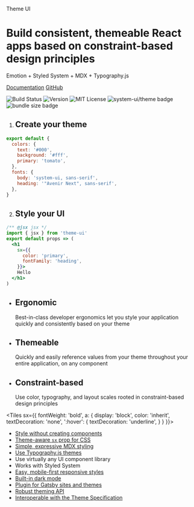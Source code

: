 


<Banner>

Theme UI

# Build consistent, themeable React apps based on constraint-based design principles

Emotion + Styled System + MDX + Typography.js

[Documentation](/getting-started)
[GitHub](https://github.com/system-ui/theme-ui)

![Build Status][circleci-badge]
![Version][version]
![MIT License][license]
![system-ui/theme badge][system-ui-badge]
![bundle size badge][size]

</Banner>

<Tiles columns={2}>

1. ## Create your theme

  ```js
  export default {
    colors: {
      text: '#000',
      background: '#fff',
      primary: 'tomato',
    },
    fonts: {
      body: 'system-ui, sans-serif',
      heading: '"Avenir Next", sans-serif',
    },
  }
  ```

2. ## Style your UI

  ```jsx
  /** @jsx jsx */
  import { jsx } from 'theme-ui'
  export default props => (
    <h1
      sx={{
        color: 'primary',
        fontFamily: 'heading',
      }}>
      Hello
    </h1>
  )
  ```

</Tiles>

<Tiles>

- ## Ergonomic
  Best-in-class developer ergonomics let you style
  your application quickly and consistently
  based on your theme
- ## Themeable
  Quickly and easily reference values from your theme
  throughout your entire application, on any component
- ## Constraint-based
  Use color, typography, and layout scales
  rooted in constraint-based design principles

</Tiles>

<Testimonials />

<Tiles
  sx={{
    fontWeight: 'bold',
    a: {
      display: 'block',
      color: 'inherit',
      textDecoration: 'none',
      ':hover': {
        textDecoration: 'underline',
      }
    }
  }}>

- [Style without creating components](/getting-started/#sx-prop)
- [Theme-aware `sx` prop for CSS](/getting-started/#sx-prop)
- [Simple, expressive MDX styling](/styling-mdx)
- [Use Typography.js themes](/styling-mdx/#typographyjs)
- Use virtually any UI component library
- Works with Styled System
- [Easy, mobile-first responsive styles](/getting-started/#responsive-styles)
- [Built-in dark mode](/color-modes)
- [Plugin for Gatsby sites and themes](/gatsby-plugin)
- [Robust theming API](/theming)
- [Interoperable with the Theme Specification](/theme-spec)

</Tiles>

[circleci]: https://circleci.com/gh/system-ui/theme-ui
[circleci-badge]: https://flat.badgen.net/circleci/github/system-ui/theme-ui/master
[version]: https://flat.badgen.net/npm/v/theme-ui
[npm]: https://npmjs.com/package/theme-ui
[license]: https://flat.badgen.net/badge/license/MIT/blue
[system-ui-badge]: https://flat.badgen.net/badge/system-ui/theme/black
[size]: https://flat.badgen.net/bundlephobia/minzip/theme-ui
